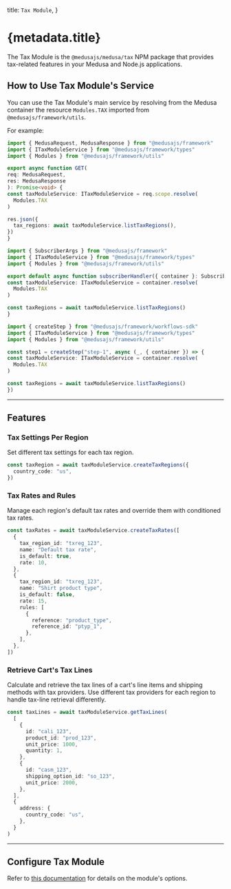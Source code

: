 
  title: `Tax Module`,
}

# {metadata.title}

The Tax Module is the `@medusajs/medusa/tax` NPM package that provides tax-related features in your Medusa and Node.js applications.

## How to Use Tax Module's Service

You can use the Tax Module's main service by resolving from the Medusa container the resource `Modules.TAX` imported from `@medusajs/framework/utils`.

For example:

<CodeTabs groupId="resource-type">
  <CodeTab label="API Route" value="api-route">

  ```ts title="src/api/store/custom/route.ts"
  import { MedusaRequest, MedusaResponse } from "@medusajs/framework"
  import { ITaxModuleService } from "@medusajs/framework/types"
  import { Modules } from "@medusajs/framework/utils"

export async function GET(
  req: MedusaRequest,
  res: MedusaResponse
): Promise<void> {
  const taxModuleService: ITaxModuleService = req.scope.resolve(
    Modules.TAX
  )

  res.json({
    tax_regions: await taxModuleService.listTaxRegions(),
  })
}
```

  </CodeTab>
  <CodeTab label="Subscriber" value="subscribers">

  ```ts title="src/subscribers/custom-handler.ts"
  import { SubscriberArgs } from "@medusajs/framework"
  import { ITaxModuleService } from "@medusajs/framework/types"
  import { Modules } from "@medusajs/framework/utils"

export default async function subscriberHandler({ container }: SubscriberArgs) {
  const taxModuleService: ITaxModuleService = container.resolve(
    Modules.TAX
  )

  const taxRegions = await taxModuleService.listTaxRegions()
}
```

  </CodeTab>
  <CodeTab label="Workflow Step" value="workflow-step">

  ```ts title="src/workflows/hello-world/step1.ts"
  import { createStep } from "@medusajs/framework/workflows-sdk"
  import { ITaxModuleService } from "@medusajs/framework/types"
  import { Modules } from "@medusajs/framework/utils"

const step1 = createStep("step-1", async (_, { container }) => {
  const taxModuleService: ITaxModuleService = container.resolve(
    Modules.TAX
  )

  const taxRegions = await taxModuleService.listTaxRegions()
})
```

  </CodeTab>
</CodeTabs>

---

## Features

### Tax Settings Per Region

Set different tax settings for each tax region.

```ts
const taxRegion = await taxModuleService.createTaxRegions({
  country_code: "us",
})
```

### Tax Rates and Rules

Manage each region's default tax rates and override them with conditioned tax rates.

```ts
const taxRates = await taxModuleService.createTaxRates([
  {
    tax_region_id: "txreg_123",
    name: "Default tax rate",
    is_default: true,
    rate: 10,
  },
  {
    tax_region_id: "txreg_123",
    name: "Shirt product type",
    is_default: false,
    rate: 15,
    rules: [
      {
        reference: "product_type",
        reference_id: "ptyp_1",
      },
    ],
  },
])
```

### Retrieve Cart's Tax Lines

Calculate and retrieve the tax lines of a cart's line items and shipping methods with tax providers. Use different tax providers for each region to handle tax-line retrieval differently.

```ts
const taxLines = await taxModuleService.getTaxLines(
  [
    {
      id: "cali_123",
      product_id: "prod_123",
      unit_price: 1000,
      quantity: 1,
    },
    {
      id: "casm_123",
      shipping_option_id: "so_123",
      unit_price: 2000,
    },
  ],
  {
    address: {
      country_code: "us",
    },
  }
)
```

---

## Configure Tax Module

Refer to [this documentation](./module-options/page.mdx) for details on the module's options.
